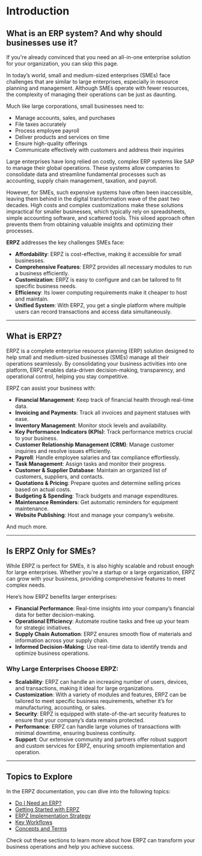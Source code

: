 # Introduction

## What is an ERP system? And why should businesses use it?

If you're already convinced that you need an all-in-one enterprise solution for your organization, you can skip this page.

In today’s world, small and medium-sized enterprises (SMEs) face challenges that are similar to large enterprises, especially in resource planning and management. Although SMEs operate with fewer resources, the complexity of managing their operations can be just as daunting.

Much like large corporations, small businesses need to:

- Manage accounts, sales, and purchases
- File taxes accurately
- Process employee payroll
- Deliver products and services on time
- Ensure high-quality offerings
- Communicate effectively with customers and address their inquiries

Large enterprises have long relied on costly, complex ERP systems like SAP to manage their global operations. These systems allow companies to consolidate data and streamline fundamental processes such as accounting, supply chain management, taxation, and payroll.

However, for SMEs, such expensive systems have often been inaccessible, leaving them behind in the digital transformation wave of the past two decades. High costs and complex customizations make these solutions impractical for smaller businesses, which typically rely on spreadsheets, simple accounting software, and scattered tools. This siloed approach often prevents them from obtaining valuable insights and optimizing their processes.

**ERPZ** addresses the key challenges SMEs face:

- **Affordability**: ERPZ is cost-effective, making it accessible for small businesses.
- **Comprehensive Features**: ERPZ provides all necessary modules to run a business efficiently.
- **Customization**: ERPZ is easy to configure and can be tailored to fit specific business needs.
- **Efficiency**: Its lower computing requirements make it cheaper to host and maintain.
- **Unified System**: With ERPZ, you get a single platform where multiple users can record transactions and access data simultaneously.

---

## What is ERPZ?

ERPZ is a complete enterprise resource planning (ERP) solution designed to help small and medium-sized businesses (SMEs) manage all their operations seamlessly. By consolidating your business activities into one platform, ERPZ enables data-driven decision-making, transparency, and operational control, helping you stay competitive.

ERPZ can assist your business with:

- **Financial Management**: Keep track of financial health through real-time data.
- **Invoicing and Payments**: Track all invoices and payment statuses with ease.
- **Inventory Management**: Monitor stock levels and availability.
- **Key Performance Indicators (KPIs)**: Track performance metrics crucial to your business.
- **Customer Relationship Management (CRM)**: Manage customer inquiries and resolve issues efficiently.
- **Payroll**: Handle employee salaries and tax compliance effortlessly.
- **Task Management**: Assign tasks and monitor their progress.
- **Customer & Supplier Database**: Maintain an organized list of customers, suppliers, and contacts.
- **Quotations & Pricing**: Prepare quotes and determine selling prices based on actual costs.
- **Budgeting & Spending**: Track budgets and manage expenditures.
- **Maintenance Reminders**: Get automatic reminders for equipment maintenance.
- **Website Publishing**: Host and manage your company’s website.

And much more.

---

## Is ERPZ Only for SMEs?

While ERPZ is perfect for SMEs, it is also highly scalable and robust enough for large enterprises. Whether you're a startup or a large organization, ERPZ can grow with your business, providing comprehensive features to meet complex needs.

Here’s how ERPZ benefits larger enterprises:

- **Financial Performance**: Real-time insights into your company’s financial data for better decision-making.
- **Operational Efficiency**: Automate routine tasks and free up your team for strategic initiatives.
- **Supply Chain Automation**: ERPZ ensures smooth flow of materials and information across your supply chain.
- **Informed Decision-Making**: Use real-time data to identify trends and optimize business operations.

### Why Large Enterprises Choose ERPZ:

- **Scalability**: ERPZ can handle an increasing number of users, devices, and transactions, making it ideal for large organizations.
- **Customization**: With a variety of modules and features, ERPZ can be tailored to meet specific business requirements, whether it’s for manufacturing, accounting, or sales.
- **Security**: ERPZ is equipped with state-of-the-art security features to ensure that your company’s data remains protected.
- **Performance**: ERPZ can handle large volumes of transactions with minimal downtime, ensuring business continuity.
- **Support**: Our extensive community and partners offer robust support and custom services for ERPZ, ensuring smooth implementation and operation.

---

## Topics to Explore

In the ERPZ documentation, you can dive into the following topics:

- [Do I Need an ERP?](#)
- [Getting Started with ERPZ](#)
- [ERPZ Implementation Strategy](#)
- [Key Workflows](#)
- [Concepts and Terms](#)

Check out these sections to learn more about how ERPZ can transform your business operations and help you achieve success.